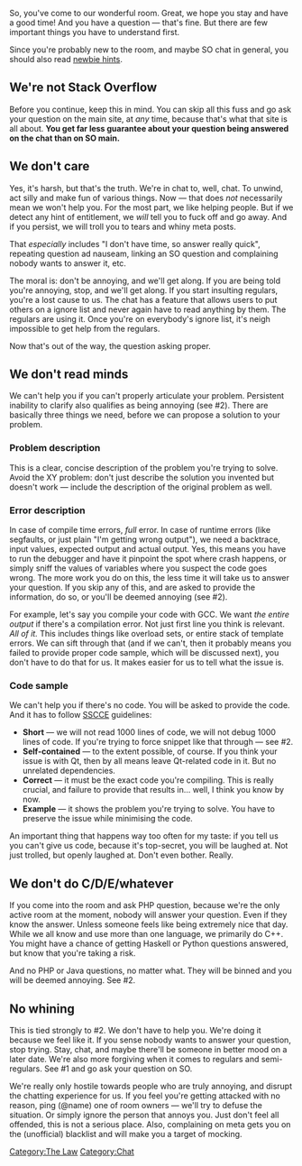 {{Issue|WIKI-3}}
So, you've come to our wonderful room. Great, we hope you stay and have a good time!
And you have a question — that's fine. But there are few important things you have to understand first.

Since you're probably new to the room, and maybe SO chat in general, you should also read [[newbie hints]].

== We're not Stack Overflow ==

Before you continue, keep this in mind. You can skip all this fuss and go ask your question on the main site, at ''any'' time, because that's what that site is all about.
'''You get far less guarantee about your question being answered on the chat than on SO main.'''

== We don't care ==

Yes, it's harsh, but that's the truth. We're in chat to, well, chat. To unwind, act silly and make fun of various things. Now — that does ''not'' necessarily mean we won't help you. For the most part, we like helping people. But if we detect any hint of entitlement, we ''will'' tell you to fuck off and go away. And if you persist, we will troll you to tears and whiny meta posts.

That ''especially'' includes "I don't have time, so answer really quick", repeating question ad nauseam, linking an SO question and complaining nobody wants to answer it, etc.

The moral is: don't be annoying, and we'll get along. If you are being told you're annoying, stop, and we'll get along. If you start insulting regulars, you're a lost cause to us.
The chat has a feature that allows users to put others on a ignore list and never again have to read anything by them. The regulars are using it. Once you're on everybody's ignore list, it's neigh impossible to get help from the regulars.

Now that's out of the way, the question asking proper.

== We don't read minds ==

We can't help you if you can't properly articulate your problem. Persistent inability to clarify also qualifies as being annoying (see #2).
There are basically three things we need, before we can propose a solution to your problem.

=== Problem description ===

This is a clear, concise description of the problem you're trying to solve. Avoid the XY problem: don't just describe the solution you invented but doesn't work — include the description of the original problem as well.

=== Error description ===

In case of compile time errors, ''full'' error. In case of runtime errors (like segfaults, or just plain "I'm getting wrong output"), we need a backtrace, input values, expected output and actual output. Yes, this means you have to run the debugger and have it pinpoint the spot where crash happens, or simply sniff the values of variables where you suspect the code goes wrong. The more work you do on this, the less time it will take us to answer your question. If you skip any of this, and are asked to provide the information, do so, or you'll be deemed annoying (see #2).

For example, let's say you compile your code with GCC. We want ''the entire output'' if there's a compilation error. Not just first line you think is relevant. ''All of it.'' This includes things like overload sets, or entire stack of template errors. We can sift through that (and if we can't, then it probably means you failed to provide proper code sample, which will be discussed next), you don't have to do that for us. It makes easier for us to tell what the issue is.

=== Code sample ===

We can't help you if there's no code. You will be asked to provide the code. And it has to follow [http://sscce.org/ SSCCE] guidelines:

* '''Short''' — we will not read 1000 lines of code, we will not debug 1000 lines of code. If you're trying to force snippet like that through — see #2.
* '''Self-contained''' — to the extent possible, of course. If you think your issue is with Qt, then by all means leave Qt-related code in it. But no unrelated dependencies.
* '''Correct''' — it must be the exact code you're compiling. This is really crucial, and failure to provide that results in... well, I think you know by now.
* '''Example''' — it shows the problem you're trying to solve. You have to preserve the issue while minimising the code.

An important thing that happens way too often for my taste: if you tell us you can't give us code, because it's top-secret, you will be laughed at. Not just trolled, but openly laughed at. Don't even bother. Really.

== We don't do C/D/E/whatever ==

If you come into the room and ask PHP question, because we're the only active room at the moment, nobody will answer your question. Even if they know the answer. Unless someone feels like being extremely nice that day. While we all know and use more than one language, we primarily do C++. You might have a chance of getting Haskell or Python questions answered, but know that you're taking a risk.

And no PHP or Java questions, no matter what. They will be binned and you will be deemed annoying. See #2.

== No whining ==

This is tied strongly to #2. We don't have to help you. We're doing it because we feel like it. If you sense nobody wants to answer your question, stop trying. Stay, chat, and maybe there'll be someone in better mood on a later date. We're also more forgiving when it comes to regulars and semi-regulars. See #1 and go ask your question on SO.

We're really only hostile towards people who are truly annoying, and disrupt the chatting experience for us. If you feel you're getting attacked with no reason, ping (@name) one of room owners — we'll try to defuse the situation. Or simply ignore the person that annoys you. Just don't feel all offended, this is not a serious place. Also, complaining on meta gets you on the (unofficial) blacklist and will make you a target of mocking.

[[Category:The Law]]
[[Category:Chat]]

